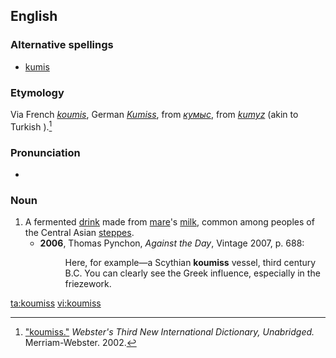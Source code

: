 ==English==

===Alternative spellings===
* [[kumis]]

===Etymology===
Via French ''[[koumis]]'', German ''[[Kumiss]]'', from {{etyl|ru}} ''[[кумыс]]'', from {{etyl|trk}} ''[[kumyz]]'' (akin to Turkish {{term|kımız|lang=tr}}).<ref>[http://www.merriam-webster.com/dictionary/koumiss "koumiss."] ''Webster's Third New International Dictionary, Unabridged.'' Merriam-Webster. 2002.</ref>

===Pronunciation===
* {{IPA|/ˈkuːmɪs/}}

===Noun===
{{en-noun|-}}

# A fermented [[drink]] made from [[mare]]'s [[milk]], common among peoples of the Central Asian [[steppes]].
#* '''2006''', Thomas Pynchon, ''Against the Day'', Vintage 2007, p. 688:
#*: Here, for example—a Scythian '''koumiss''' vessel, third century B.C.  You can clearly see the Greek influence, especially in the friezework.

[[ta:koumiss]]
[[vi:koumiss]]